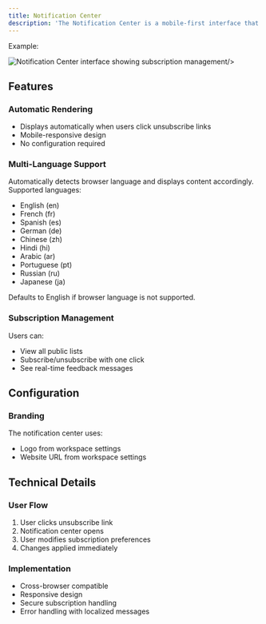 ```yaml
---
title: Notification Center
description: 'The Notification Center is a mobile-first interface that Notifuse automatically renders when users click on unsubscribe links in newsletters. It provides a seamless experience for contacts to manage their email subscription preferences across all public lists.'
---
```


Example:

<Frame>
  <img
    src="/images/phone_notification_center_left.png"
    alt="Notification Center interface showing subscription management"

/>

</Frame>

## Features

### Automatic Rendering

- Displays automatically when users click unsubscribe links
- Mobile-responsive design
- No configuration required

### Multi-Language Support

Automatically detects browser language and displays content accordingly. Supported languages:

- English (en)
- French (fr)
- Spanish (es)
- German (de)
- Chinese (zh)
- Hindi (hi)
- Arabic (ar)
- Portuguese (pt)
- Russian (ru)
- Japanese (ja)

Defaults to English if browser language is not supported.

### Subscription Management

Users can:

- View all public lists
- Subscribe/unsubscribe with one click
- See real-time feedback messages

## Configuration

### Branding

The notification center uses:

- Logo from workspace settings
- Website URL from workspace settings

## Technical Details

### User Flow

1. User clicks unsubscribe link
2. Notification center opens
3. User modifies subscription preferences
4. Changes applied immediately

### Implementation

- Cross-browser compatible
- Responsive design
- Secure subscription handling
- Error handling with localized messages
